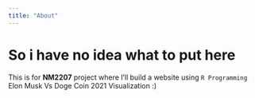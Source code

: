 ```yaml
---
title: "About"
---
```


# So i have no idea what to put here

This is for **NM2207** project where I'll build a website using `R Programming` 
Elon Musk Vs Doge Coin 2021 Visualization :) 
